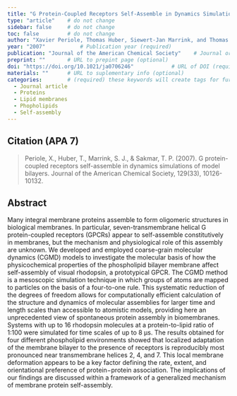 ```yaml
---
title: "G Protein-Coupled Receptors Self-Assemble in Dynamics Simulations of Model Bilayers"          # Paper title (required)
type: "article"    # do not change
sidebar: false     # do not change
toc: false         # do not change
author: "Xavier Periole, Thomas Huber, Siewert-Jan Marrink, and Thomas P. Sakmar"         # Paper authors (required)
year: "2007"           # Publication year (required)
publication: "Journal of the American Chemical Society"    # Journal or similar (required)
preprint: ""       # URL to prepint page (optional)  
doi: "https://doi.org/10.1021/ja0706246"            # URL of DOI (required)  
materials: ""      # URL to suplementary info (optional)
categories:        # (required) these keywords will create tags for further filtering. 
  - Journal article
  - Proteins
  - Lipid membranes
  - Phopholipids
  - Self-assembly
---
```


<!-- 
The info below is just an example. 

Both fields are required and they have to be replaced with the respective info for each paper. 

Please notice the `> ` symbol before the citation, it gives it additional styling.  
-->

## Citation (APA 7)      

> Periole, X., Huber, T., Marrink, S. J., & Sakmar, T. P. (2007). G protein-coupled receptors self-assemble in dynamics simulations of model bilayers. Journal of the American Chemical Society, 129(33), 10126-10132.

## Abstract

Many integral membrane proteins assemble to form oligomeric structures in biological membranes. In particular, seven-transmembrane helical G protein-coupled receptors (GPCRs) appear to self-assemble constitutively in membranes, but the mechanism and physiological role of this assembly are unknown. We developed and employed coarse-grain molecular dynamics (CGMD) models to investigate the molecular basis of how the physicochemical properties of the phospholipid bilayer membrane affect self-assembly of visual rhodopsin, a prototypical GPCR. The CGMD method is a mesoscopic simulation technique in which groups of atoms are mapped to particles on the basis of a four-to-one rule. This systematic reduction of the degrees of freedom allows for computationally efficient calculation of the structure and dynamics of molecular assemblies for larger time and length scales than accessible to atomistic models, providing here an unprecedented view of spontaneous protein assembly in biomembranes. Systems with up to 16 rhodopsin molecules at a protein-to-lipid ratio of 1:100 were simulated for time scales of up to 8 μs. The results obtained for four different phospholipid environments showed that localized adaptation of the membrane bilayer to the presence of receptors is reproducibly most pronounced near transmembrane helices 2, 4, and 7. This local membrane deformation appears to be a key factor defining the rate, extent, and orientational preference of protein−protein association. The implications of our findings are discussed within a framework of a generalized mechanism of membrane protein self-assembly.